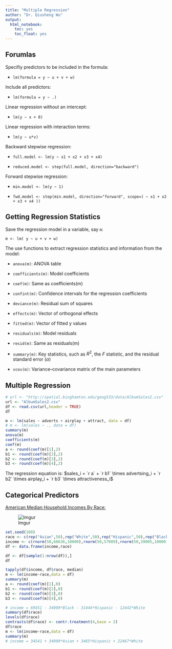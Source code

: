 ```yaml
---
title: "Multiple Regression"
author: "Dr. Qiusheng Wu"
output: 
  html_notebook: 
    toc: yes
    toc_float: yes
---
```



## Forumlas

Specifiy predictors to be included in the formula: 

* `lm(formula = y ~ u + v + w)`

Include all predictors:

* `lm(formula = y ~ .)`  

Linear regression without an intercept: 

* `lm(y ~ x + 0)`

Linear regression with interaction terms: 

* `lm(y ~ u*v)`

Backward stepwise regression: 

* `full.model <- lm(y ~ x1 + x2 + x3 + x4)`

* `reduced.model <- step(full.model, direction="backward")`

Forward stepwise regression: 

* `min.model <- lm(y ~ 1)`

* `fwd.model <- step(min.model, direction="forward", scope=( ~ x1 + x2 + x3 + x4 ))`


## Getting Regression Statistics

Save the regression model in a variable, say `m`:

`m <- lm( y ~ u + v + w)`

The use functions to extract regression statistics and information from the model:

* `anova(m)`: ANOVA table

* `coefficients(m)`: Model coefficients

* `coef(m)`: Same as coefficients(m)

* `confint(m)`: Confidence intervals for the regression coefficients

* `deviance(m)`: Residual sum of squares

* `effects(m)`: Vector of orthogonal effects

* `fitted(m)`: Vector of fitted y values

* `residuals(m)`: Model residuals

* `resid(m)`: Same as residuals(m)

* `summary(m)`: Key statistics, such as $R^2$, the $F$ statistic, and the residual standard error ($\alpha$)

* `vcov(m)`: Variance–covariance matrix of the main parameters



## Multiple Regression

```r
# url <- "http://spatial.binghamton.edu/geog533/data/AlbumSales2.csv"
url <- "AlbumSales2.csv"
df <- read.csv(url,header = TRUE)
df

m <- lm(sales ~ adverts + airplay + attract, data = df)
# m <- lm(sales ~ ., data = df)
summary(m)
anova(m)
coefficients(m)
coef(m)
a <- round(coef(m)[1],2)
b1 <- round(coef(m)[2],2)
b2 <- round(coef(m)[3],2)
b3 <- round(coef(m)[4],2)

```

The regression equation is: $sales_i = `r a` + `r b1` \times advertsing_i + `r b2` \times airplay_i + `r b3` \times attractiveness_i$

## Categorical Predictors

[American Median Household Incomes By Race:](http://www.businessinsider.com/heres-median-income-in-the-us-by-race-2013-9)

![Imgur](https://i.imgur.com/ZUJaee3.jpg)

```r
set.seed(100)
race <- c(rep("Asian",50),rep("White",50),rep("Hispanic",50),rep("Black",50))
income <- c(rnorm(50,68636,10000),rnorm(50,57009),rnorm(50,39005,10000),rnorm(50,33321,10000))
df <- data.frame(income,race)

df <- df[sample(1:nrow(df)),]
df

tapply(df$income, df$race, median)
m <- lm(income~race,data = df)
summary(m)
a <- round(coef(m)[1],0)
b1 <- round(coef(m)[2],0)
b2 <- round(coef(m)[3],0)
b3 <- round(coef(m)[4],0)

# income = 69451 - 34909*Black - 31444*Hispanic - 12442*White
summary(df$race)
levels(df$race)
contrasts(df$race) <- contr.treatment(4,base = 2)
df$race
m <- lm(income~race,data = df)
summary(m)
# income = 34541 + 34909*Asian + 3465*Hispanic + 22467*White
```

